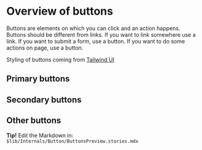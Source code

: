 
<Meta title="Button/Overview" />

# Overview of buttons

Buttons are elements on which you can click and an action happens.
Buttons should be different from links. If you want to link somewhere use a link.
If you want to submit a form, use a button.
If you want to do some actions on page, use a button.

Styling of buttons coming from [Tailwind UI](https://tailwindui.com/components/application-ui/elements/buttons)

## Primary buttons

<Canvas>
  <Story id="button-stories--primary-very-small" />
  <Story id="button-stories--primary-small" />
  <Story id="button-stories--primary-medium" />
  <Story id="button-stories--primary-large" />
  <Story id="button-stories--primary-very-large" />
</Canvas>

## Secondary buttons

<Canvas>
  <Story id="button-stories--secondary-very-small" />
  <Story id="button-stories--secondary-small" />
  <Story id="button-stories--secondary-medium" />
  <Story id="button-stories--secondary-large" />
  <Story id="button-stories--secondary-very-large" />
</Canvas>

## Other buttons

<Canvas>
  <Story id="button-stories--warning-medium" />
  <Story id="button-stories--white-close-icon" />
  <Story id="button-stories--link-to-google" />
</Canvas>

**Tip!** Edit the Markdown in: `$lib/Internals/Button/ButtonsPreview.stories.mdx`
